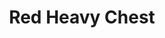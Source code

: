 ---
title: "Red Heavy Chest"
meta_title: "Red Heavy Chest craft"
description: "Craft de Red Heavy Chest"
rank: "s"
draft: false
name: "Red Heavy Chest"
recipe_img: "https://wiki.pokexgames.com/images/5/50/Red_Heavy_Chest_.png"
level: 110
craft_time: 21600
result: 1
value_npc: 1
ingredients:
  - name: "Corrupted Gold Bar"
    quantity: 60
    item_img: "https://wiki.pokexgames.com/images/9/9d/Corrupted_Gold_Bar.png"
    value_npc: 1
  - name: "Corrupted Champion Belt"
    quantity: 50
    item_img: "https://wiki.pokexgames.com/images/6/6b/Corrupted-Belt-of-Champion.gif"
    value_npc: 1
  - name: "Corrupted Cloud"
    quantity: 30
    item_img: "https://wiki.pokexgames.com/images/0/0c/Corrupted-Cloud.gif"
    value_npc: 1
  - name: "Gear Nose"
    quantity: 5
    item_img: "https://wiki.pokexgames.com/images/6/63/Gear_Nose.png"
    value_npc: 1
  - name: "Solid Head"
    quantity: 5
    item_img: "https://wiki.pokexgames.com/images/7/74/Solid_Head.png"
    value_npc: 1
---
